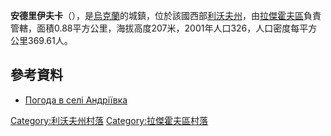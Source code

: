 {{coord|50|21|38|N|24|26|9|E|scale:100000|display=title}}

'''安德里伊夫卡'''（{{lang-uk|Андріївка}}），是[[烏克蘭|烏克蘭]]的城鎮，位於該國西部[[利沃夫州|利沃夫州]]，由[[拉傑霍夫區|拉傑霍夫區]]負責管轄，面積0.88平方公里，海拔高度207米，2001年人口326，人口密度每平方公里369.61人。

==參考資料==
* [http://weather.in.ua/ua/l'vovskaja/169 Погода в селі Андріївка] {{Wayback|url=http://weather.in.ua/ua/l'vovskaja/169 |date=20111221155547 }}

[[Category:利沃夫州村落|Category:利沃夫州村落]]
[[Category:拉傑霍夫區村落|Category:拉傑霍夫區村落]]


{{Lviv-geo-stub}}
